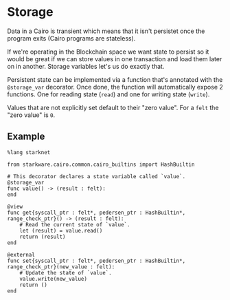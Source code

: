 # Storage

Data in a Cairo is transient which means that it isn't persistet once the program exits (Cairo programs are stateless).

If we're operating in the Blockchain space we want state to persist so it would be great if we can store values in one transaction and load them later on in another. Storage variables let's us do exactly that.

Persistent state can be implemented via a function that's annotated with the `@storage_var` decorator. Once done, the function will automatically expose 2 functions. One for reading state (`read`) and one for writing state (`write`).

Values that are not explicitly set default to their "zero value". For a `felt` the "zero value" is `0`.

## Example

```cairo
%lang starknet

from starkware.cairo.common.cairo_builtins import HashBuiltin

# This decorator declares a state variable called `value`.
@storage_var
func value() -> (result : felt):
end

@view
func get{syscall_ptr : felt*, pedersen_ptr : HashBuiltin*, range_check_ptr}() -> (result : felt):
    # Read the current state of `value`.
    let (result) = value.read()
    return (result)
end

@external
func set{syscall_ptr : felt*, pedersen_ptr : HashBuiltin*, range_check_ptr}(new_value : felt):
    # Update the state of `value`.
    value.write(new_value)
    return ()
end
```
